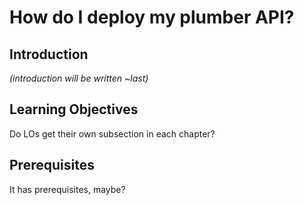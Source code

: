# How do I deploy my plumber API? {#sec-deploy}

## Introduction

*(introduction will be written \~last)*

## Learning Objectives

Do LOs get their own subsection in each chapter?

## Prerequisites

It has prerequisites, maybe?
